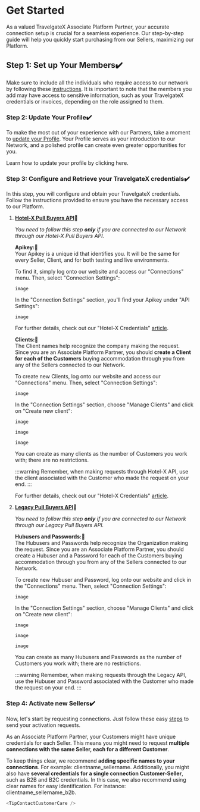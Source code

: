﻿---
sidebar_position: 1
---

# Get Started

As a valued TravelgateX Associate Platform Partner, your accurate connection setup is crucial for a seamless experience. Our step-by-step guide will help you quickly start purchasing from our Sellers, maximizing our Platform.

## Step 1: Set up Your Members✔️
Make sure to include all the individuals who require access to our network by following these [instructions](https://knowledge.travelgate.com/add-user-to-account). It is important to note that the members you add may have access to sensitive information, such as your TravelgateX credentials or invoices, depending on the role assigned to them.

### Step 2: Update Your Profile✔️
To make the most out of your experience with our Partners, take a moment to [update your Profile](https://knowledge.travelgate.com/customize-profile). Your Profile serves as your introduction to our Network, and a polished profile can create even greater opportunities for you.

Learn how to update your profile by clicking here.

### Step 3: Configure and Retrieve your TravelgateX credentials✔️
In this step, you will configure and obtain your TravelgateX credentials. Follow the instructions provided to ensure you have the necessary access to our Platform.

1. <ins>**Hotel-X Pull Buyers API</ins>🚀**

	_You need to follow this step **only** if you are connected to our Network through our Hotel-X Pull Buyers API._

	**Apikey:🔎**  
	Your Apikey is a unique id that identifies you. It will be the same for every Seller, Client, and for both testing and live environments.

	To find it, simply log onto our website and access our "Connections" menu. Then, select "Connection Settings":

	```
	image
	```


	In the "Connection Settings" section, you'll find your Apikey under "API Settings":

	```
	image
	```
 

	For further details, check out our "Hotel-X Credentials" [article](https://knowledge.travelgate.com/hotel-x-credentials).

	**Clients:🔎**  
	The Client names help recognize the company making the request. Since you are an Associate Platform Partner, you should **create a Client for each of the Customers** buying accommodation through you from any of the Sellers connected to our Network.

	To create new Clients, log onto our website and access our "Connections" menu. Then, select "Connection Settings":

	```
	image
	```

	In the "Connection Settings" section, choose "Manage Clients" and click on "Create new client":

	```
	image
	```

	```
	image
	```

	```
	image
	```



	You can create as many clients as the number of Customers you work with; there are no restrictions.

	:::warning
	Remember, when making requests through Hotel-X API, use the client associated with the Customer who made the request on your end.
	:::

	For further details, check out our "Hotel-X Credentials" [article](https://knowledge.travelgate.com/hotel-x-credentials).

 
1. <ins>**Legacy Pull Buyers API</ins>🚀**

	_You need to follow this step **only** if you are connected to our Network through our Legacy Pull Buyers API._

	**Hubusers and Passwords:🔎**  
	The Hubusers and Passwords help recognize the Organization making the request. Since you are an Associate Platform Partner, you should create a Hubuser and a Password for each of the Customers buying accommodation through you from any of the Sellers connected to our Network.

	To create new Hubuser and Password, log onto our website and click in the "Connections" menu. Then, select "Connection Settings":

	```
	image
	```

	In the "Connection Settings" section, choose "Manage Clients" and click on "Create new client":

	```
	image
	```
	```
	image
	```
	```
	image
	```




	You can create as many Hubusers and Passwords as the number of Customers you work with; there are no restrictions.

	:::warning
	Remember, when making requests through the Legacy API, use the Hubuser and Password associated with the Customer who made the request on your end.
	:::

### Step 4: Activate new Sellers✔️
Now, let's start by requesting connections. Just follow these easy [steps](https://knowledge.travelgate.com/auto-activations-quickguide) to send your activation requests.

As an Associate Platform Partner, your Customers might have unique credentials for each Seller. This means you might need to request **multiple connections with the same Seller, each for a different Customer**.

To keep things clear, we recommend **adding specific names to your connections**. For example: clientname_sellername. Additionally, you might also have **several credentials for a single connection Customer-Seller**, such as B2B and B2C credentials. In this case, we also recommend using clear names for easy identification. For instance: clientname_sellername_b2b.

```js
<TipContactCustomerCare />
```